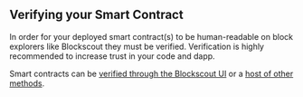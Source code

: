 ## Verifying your Smart Contract 

In order for your deployed smart contract(s) to be human-readable on block explorers like Blockscout they must be verified. Verification is highly recommended to increase trust in your code and dapp.

Smart contracts can be [verified through the Blockscout UI](https://docs.blockscout.com/devs/verification/blockscout-ui) or a [host of other methods](https://docs.blockscout.com/devs/verification). 

